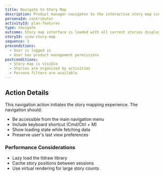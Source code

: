 ```yaml
---
title: Navigate to Story Map
description: Product manager navigates to the interactive story map view
personaId: contributor
activityId: plan-features
type: navigate
outcome: Story map interface is loaded with all current stories displayed
storyId: view-story-map
sequence: 1
preconditions:
  - User is logged in
  - User has product management permissions
postconditions:
  - Story map is visible
  - Stories are organized by activities
  - Persona filters are available
---
```


## Action Details

This navigation action initiates the story mapping experience. The navigation should:

- Be accessible from the main navigation menu
- Include keyboard shortcut (Cmd/Ctrl + M)
- Show loading state while fetching data
- Preserve user's last view preferences

### Performance Considerations

- Lazy load the tldraw library
- Cache story positions between sessions
- Use virtual rendering for large story counts
